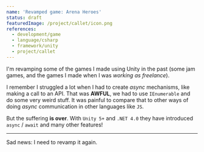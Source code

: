 ```yaml
---
name: 'Revamped game: Arena Heroes'
status: draft
featuredImage: /project/callet/icon.png
references:
  - development/game
  - language/csharp
  - framework/unity
  - project/callet
---
```


I'm revamping some of the games I made using Unity in the past (some jam games, and the games I made when I was _working as freelance_).

I remember I struggled a lot when I had to create _async_ mechanisms, like making a call to an API. That was **AWFUL**, we had to use `IEnumerable` and do some very weird stuff. It was painful to compare that to other ways of doing _async_ communication in other languages like `JS`.

But the suffering **is over**. With `Unity 5+` and `.NET 4.0` they have introduced `async` / `await` and many other features!

---

Sad news: I need to revamp it again.
